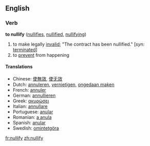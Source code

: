 ==English==
=== Verb ===
'''to nullify''' ([[nullifies]], [[nullified]], [[nullifying]])

# to make legally [[invalid]]; "The contract has been nullified." [''syn:'' [[terminated]]]
# to [[prevent]] from happening

====Translations====
*Chinese: [[使無效]], [[使无效]]
*Dutch: [[annuleren]], [[vernietigen]], [[ongedaan maken]]
*French: [[annuler]]
*German: [[annullieren]]
*Greek: [[ακυρώσει]]
*Italian: [[annullare]]
*Portuguese: [[anular]]
*Romanian: [[a anula]]
*Spanish: [[anular]]
*Swedish: [[omintetgöra]]

[[fr:nullify]]
[[zh:nullify]]